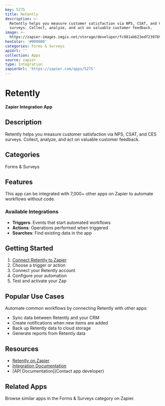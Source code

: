 ```yaml
---
key: 5275
title: Retently
description: >-
  Retently helps you measure customer satisfaction via NPS, CSAT, and CES
  surveys. Collect, analyze, and act on valuable customer feedback.
image: >-
  https://zapier-images.imgix.net/storage/developer/fc981ab623edf239769c856651c6bbac_2.png?auto=format%2Ccompress&ixlib=python-3.0.0&q=50
hexColor: '#000000'
categories: Forms & Surveys
apiUrl: ''
collection: Apps
source: zapier
type: Integration
zapierUrl: 'https://zapier.com/apps/5275'
---
```

# Retently

**Zapier Integration App**

## Description

Retently helps you measure customer satisfaction via NPS, CSAT, and CES surveys. Collect, analyze, and act on valuable customer feedback.

## Categories

Forms & Surveys

## Features

This app can be integrated with 7,000+ other apps on Zapier to automate workflows without code.

### Available Integrations

- **Triggers**: Events that start automated workflows
- **Actions**: Operations performed when triggered
- **Searches**: Find existing data in the app

## Getting Started

1. [Connect Retently to Zapier](https://zapier.com/apps/5275)
2. Choose a trigger or action
3. Connect your Retently account
4. Configure your automation
5. Test and activate your Zap

## Popular Use Cases

Automate common workflows by connecting Retently with other apps:

- Sync data between Retently and your CRM
- Create notifications when new items are added
- Back up Retently data to cloud storage
- Generate reports from Retently data

## Resources

- [Retently on Zapier](https://zapier.com/apps/5275)
- [Integration Documentation](https://zapier.com/apps/5275/integrations)
- [API Documentation](Contact app developer)

## Related Apps

Browse similar apps in the Forms & Surveys category on Zapier.
